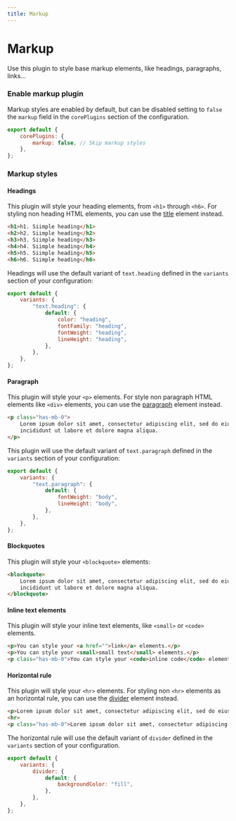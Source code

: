 ```yaml
---
title: Markup
---
```


# Markup

Use this plugin to style base markup elements, like headings, paragraphs, links... 

### Enable markup plugin

Markup styles are enabled by default, but can be disabled setting to `false` the `markup` field in the `corePlugins` section of the configuration.

```js title=siimple.config.js
export default {
    corePlugins: {
        markup: false, // Skip markup styles
    },
};
```

### Markup styles

#### Headings

This plugin will style your heading elements, from `<h1>` through `<h6>`. For styling non heading HTML elements, you can use the [title](/elements/title) element instead.

```html live=true
<h1>h1. Siimple heading</h1>
<h2>h2. Siimple heading</h2>
<h3>h3. Siimple heading</h3>
<h4>h4. Siimple heading</h4>
<h5>h5. Siimple heading</h5>
<h6>h6. Siimple heading</h6>
```

Headings will use the default variant of `text.heading` defined in the `variants` section of your configuration:

```js title=siimple.config.js
export default {
    variants: {
        "text.heading": {
            default: {
                color: "heading",
                fontFamily: "heading",
                fontWeight: "heading",
                lineHeight: "heading",
            },
        },
    },
};
```

#### Paragraph

This plugin will style your `<p>` elements. For style non paragraph HTML elements like `<div>` elements, you can use the [paragraph](/elements/paragraph) element instead.

```html live=true
<p class="has-mb-0">
    Lorem ipsum dolor sit amet, consectetur adipiscing elit, sed do eiusmod tempor 
    incididunt ut labore et dolore magna aliqua.
</p>
```

This plugin will use the default variant of `text.paragraph` defined in the `variants` section of your configuration:

```js title=siimple.config.js
export default {
    variants: {
        "text.paragraph": {
            default: {
                fontWeight: "body",
                lineHeight: "body",
            },
        },
    },
};
```

#### Blockquotes

This plugin will style your `<blockquote>` elements:

```html live=true
<blockquote>
    Lorem ipsum dolor sit amet, consectetur adipiscing elit, sed do eiusmod tempor 
    incididunt ut labore et dolore magna aliqua.
</blockquote>
```

#### Inline text elements

This plugin will style your inline text elements, like `<small>` or `<code>` elements.

```html live=true
<p>You can style your <a href="">link</a> elements.</p>
<p>You can style your <small>small text</small> elements.</p>
<p class="has-mb-0">You can style your <code>inline code</code> elements.</p>
```

#### Horizontal rule

This plugin will style your `<hr>` elements. For styling non `<hr>` elements as an horizontal rule, you can use the [divider](/elements/divider) element instead.

```html live=true
<p>Lorem ipsum dolor sit amet, consectetur adipiscing elit, sed do eiusmod...</p>
<hr>
<p class="has-mb-0">Lorem ipsum dolor sit amet, consectetur adipiscing elit...</p>
```

The horizontal rule will use the default variant of `divider` defined in the `variants` section of your configuration.

```js title=siimple.config.js
export default {
    variants: {
        divider: {
            default: {
                backgroundColor: "fill",
            },
        },
    },
};
```

